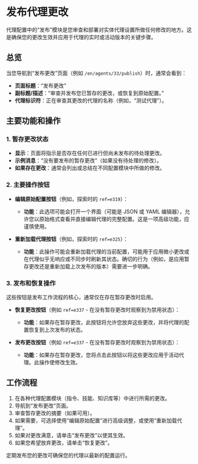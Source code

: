 # 发布代理更改

代理配置中的“发布”模块是您审查和部署对实体代理设置所做任何修改的地方。这是确保您的更改生效并应用于代理的实时或活动版本的关键步骤。

## 总览

当您导航到“发布更改”页面（例如 `/en/agents/33/publish`）时，通常会看到：

- **页面标题**：“发布更改”
- **副标题/描述**：“审查并发布您已暂存的更改，或恢复到原始配置。”
- **代理标识符**：正在审查其更改的代理的名称（例如，“测试代理”）。

## 主要功能和操作

### 1. 暂存更改状态

- **显示**：页面将指示是否存在任何已进行但尚未发布的待处理更改。
- **示例消息**：“没有要发布的暂存更改”（如果没有待处理的修改）。
- **如果存在更改**：通常会列出或总结在不同配置模块中所做的修改。

### 2. 主要操作按钮

- **编辑原始配置按钮**（例如，探索时的 `ref=e319`）：
    - **功能**：此选项可能会打开一个界面（可能是 JSON 或 YAML 编辑器），允许您以原始格式查看并直接编辑代理的完整配置。这是一项高级功能，应谨慎使用。

- **重新加载代理按钮**（例如，探索时的 `ref=e325`）：
    - **功能**：此操作可能会重新加载代理的当前配置，可能用于应用微小更改或在代理似乎无响应或不同步时刷新其状态。确切的行为（例如，是应用暂存更改还是重新加载上次发布的版本）需要进一步明确。

### 3. 发布和恢复操作

这些按钮是发布工作流程的核心，通常仅在存在暂存更改时启用。

- **恢复更改按钮**（例如 `ref=e337` - 在没有暂存更改时观察到为禁用状态）：
    - **功能**：如果存在暂存更改，此按钮将允许您放弃这些更改，并将代理的配置恢复到上次发布的状态。

- **发布更改按钮**（例如 `ref=e337` - 在没有暂存更改时观察到为禁用状态）：
    - **功能**：如果存在暂存更改，您将点击此按钮以将这些更改应用于活动代理。此操作使修改生效。

## 工作流程

1.  在各种代理配置模块（指令、技能、知识库等）中进行所需的更改。
2.  导航到“发布更改”页面。
3.  审查暂存更改的摘要（如果可用）。
4.  如果需要，可选择使用“编辑原始配置”进行高级调整，或使用“重新加载代理”。
5.  如果对更改满意，请单击“发布更改”以使其生效。
6.  如果您希望放弃更改，请单击“恢复更改”。

定期发布您的更改可确保您的代理以最新的配置运行。
